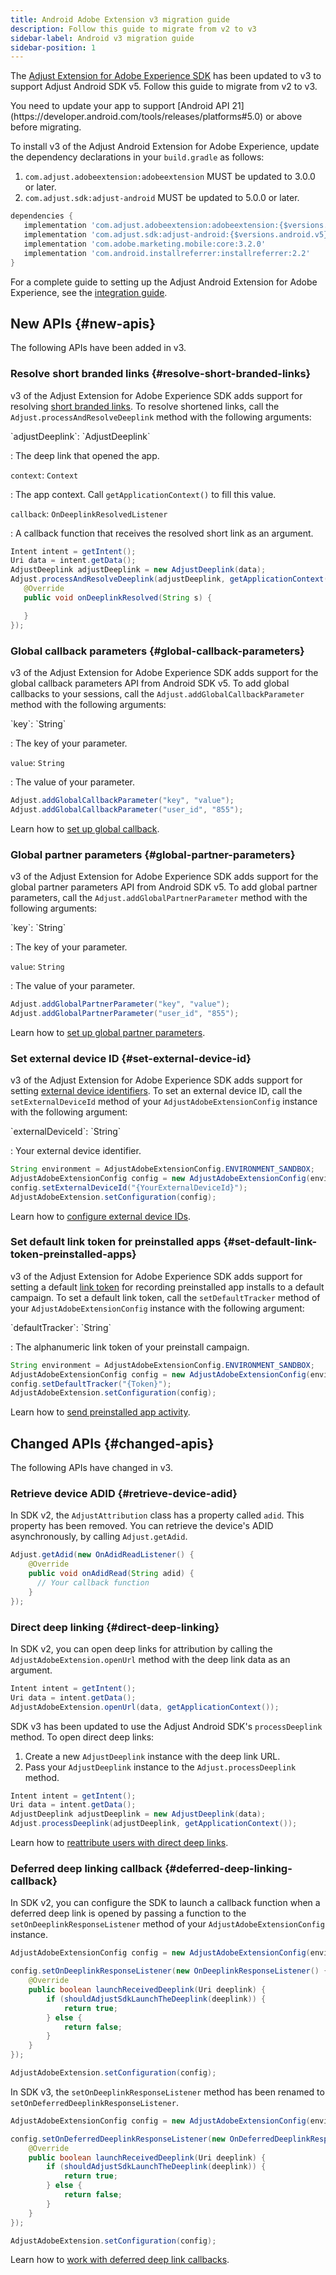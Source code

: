 ```yaml
---
title: Android Adobe Extension v3 migration guide
description: Follow this guide to migrate from v2 to v3
sidebar-label: Android v3 migration guide
sidebar-position: 1
---
```


The [Adjust Extension for Adobe Experience SDK](https://github.com/adjust/android_adobe_extension) has been updated to v3 to support Adjust Android SDK v5. Follow this guide to migrate from v2 to v3.

<Callout type="important">
   You need to update your app to support [Android API
   21](https://developer.android.com/tools/releases/platforms#5.0) or above
   before migrating.
</Callout>

To install v3 of the Adjust Android Extension for Adobe Experience, update the dependency declarations in your `build.gradle` as follows:

1. `com.adjust.adobeextension:adobeextension` MUST be updated to 3.0.0 or later.
1. `com.adjust.sdk:adjust-android` MUST be updated to 5.0.0 or later.

```groovy
dependencies {
   implementation 'com.adjust.adobeextension:adobeextension:{$versions.android_adobe_extension.v3}'
   implementation 'com.adjust.sdk:adjust-android:{$versions.android.v5}'
   implementation 'com.adobe.marketing.mobile:core:3.2.0'
   implementation 'com.android.installreferrer:installreferrer:2.2'
}
```

For a complete guide to setting up the Adjust Android Extension for Adobe Experience, see the [integration guide](/en/sdk/adobe-extension/android/integration).

## New APIs {#new-apis}

<MinorVersion added="v3" size="large" />

The following APIs have been added in v3.

### Resolve short branded links {#resolve-short-branded-links}

v3 of the Adjust Extension for Adobe Experience SDK adds support for resolving [short branded links](https://help.adjust.com/en/article/short-branded-links). To resolve shortened links, call the `Adjust.processAndResolveDeeplink` method with the following arguments:

<DefList>
`adjustDeeplink`: `AdjustDeeplink`

: The deep link that opened the app.

`context`: `Context`

: The app context. Call `getApplicationContext()` to fill this value.

`callback`: `OnDeeplinkResolvedListener`

: A callback function that receives the resolved short link as an argument.

</DefList>

```java
Intent intent = getIntent();
Uri data = intent.getData();
AdjustDeeplink adjustDeeplink = new AdjustDeeplink(data);
Adjust.processAndResolveDeeplink(adjustDeeplink, getApplicationContext(), new OnDeeplinkResolvedListener() {
   @Override
   public void onDeeplinkResolved(String s) {

   }
});
```

### Global callback parameters {#global-callback-parameters}

v3 of the Adjust Extension for Adobe Experience SDK adds support for the global callback parameters API from Android SDK v5. To add global callbacks to your sessions, call the `Adjust.addGlobalCallbackParameter` method with the following arguments:

<DefList>
`key`: `String`

: The key of your parameter.

`value`: `String`

: The value of your parameter.

</DefList>

```java
Adjust.addGlobalCallbackParameter("key", "value");
Adjust.addGlobalCallbackParameter("user_id", "855");
```

Learn how to [set up global callback](/en/sdk/adobe-extension/android/global-parameters#global-callback-parameters).

### Global partner parameters {#global-partner-parameters}

v3 of the Adjust Extension for Adobe Experience SDK adds support for the global partner parameters API from Android SDK v5. To add global partner parameters, call the `Adjust.addGlobalPartnerParameter` method with the following arguments:

<DefList>
`key`: `String`

: The key of your parameter.

`value`: `String`

: The value of your parameter.

</DefList>

```java
Adjust.addGlobalPartnerParameter("key", "value");
Adjust.addGlobalPartnerParameter("user_id", "855");
```

Learn how to [set up global partner parameters](/en/sdk/adobe-extension/android/global-parameters#global-partner-parameters).

### Set external device ID {#set-external-device-id}

v3 of the Adjust Extension for Adobe Experience SDK adds support for setting [external device identifiers](https://help.adjust.com/en/article/external-device-identifiers). To set an external device ID, call the `setExternalDeviceId` method of your `AdjustAdobeExtensionConfig` instance with the following argument:

<DefList>
`externalDeviceId`: `String`

: Your external device identifier.

</DefList>

```java
String environment = AdjustAdobeExtensionConfig.ENVIRONMENT_SANDBOX;
AdjustAdobeExtensionConfig config = new AdjustAdobeExtensionConfig(environment);
config.setExternalDeviceId("{YourExternalDeviceId}");
AdjustAdobeExtension.setConfiguration(config);
```

Learn how to [configure external device IDs](/en/sdk/adobe-extension/android/external-device-id).

### Set default link token for preinstalled apps {#set-default-link-token-preinstalled-apps}

v3 of the Adjust Extension for Adobe Experience SDK adds support for setting a default [link token](https://help.adjust.com/en/article/links) for recording preinstalled app installs to a default campaign. To set a default link token, call the `setDefaultTracker` method of your `AdjustAdobeExtensionConfig` instance with the following argument:

<DefList>
`defaultTracker`: `String`

: The alphanumeric link token of your preinstall campaign.

</DefList>

```java
String environment = AdjustAdobeExtensionConfig.ENVIRONMENT_SANDBOX;
AdjustAdobeExtensionConfig config = new AdjustAdobeExtensionConfig(environment);
config.setDefaultTracker("{Token}");
AdjustAdobeExtension.setConfiguration(config);
```

Learn how to [send preinstalled app activity](/en/sdk/adobe-extension/android/preinstalled).

## Changed APIs {#changed-apis}

<MinorVersion changed="v3" size="large" />

The following APIs have changed in v3.

### Retrieve device ADID {#retrieve-device-adid}

In SDK v2, the `AdjustAttribution` class has a property called `adid`. This property has been removed. You can retrieve the device's ADID asynchronously, by calling `Adjust.getAdid`.

```java
Adjust.getAdid(new OnAdidReadListener() {
    @Override
    public void onAdidRead(String adid) {
      // Your callback function
    }
});
```

### Direct deep linking {#direct-deep-linking}

In SDK v2, you can open deep links for attribution by calling the `AdjustAdobeExtension.openUrl` method with the deep link data as an argument.

```java
Intent intent = getIntent();
Uri data = intent.getData();
AdjustAdobeExtension.openUrl(data, getApplicationContext());
```

SDK v3 has been updated to use the Adjust Android SDK's `processDeeplink` method. To open direct deep links:

1. Create a new `AdjustDeeplink` instance with the deep link URL.
1. Pass your `AdjustDeeplink` instance to the `Adjust.processDeeplink` method.

```java
Intent intent = getIntent();
Uri data = intent.getData();
AdjustDeeplink adjustDeeplink = new AdjustDeeplink(data);
Adjust.processDeeplink(adjustDeeplink, getApplicationContext());
```

Learn how to [reattribute users with direct deep links](/en/sdk/adobe-extension/android/deep-linking#reattribute-users-with-direct-deep-links).

### Deferred deep linking callback {#deferred-deep-linking-callback}

In SDK v2, you can configure the SDK to launch a callback function when a deferred deep link is opened by passing a function to the `setOnDeeplinkResponseListener` method of your `AdjustAdobeExtensionConfig` instance.

```java
AdjustAdobeExtensionConfig config = new AdjustAdobeExtensionConfig(environment);

config.setOnDeeplinkResponseListener(new OnDeeplinkResponseListener() {
    @Override
    public boolean launchReceivedDeeplink(Uri deeplink) {
        if (shouldAdjustSdkLaunchTheDeeplink(deeplink)) {
            return true;
        } else {
            return false;
        }
    }
});

AdjustAdobeExtension.setConfiguration(config);
```

In SDK v3, the `setOnDeeplinkResponseListener` method has been renamed to `setOnDeferredDeeplinkResponseListener`.

```java
AdjustAdobeExtensionConfig config = new AdjustAdobeExtensionConfig(environment);

config.setOnDeferredDeeplinkResponseListener(new OnDeferredDeeplinkResponseListener() {
    @Override
    public boolean launchReceivedDeeplink(Uri deeplink) {
        if (shouldAdjustSdkLaunchTheDeeplink(deeplink)) {
            return true;
        } else {
            return false;
        }
    }
});

AdjustAdobeExtension.setConfiguration(config);
```

Learn how to [work with deferred deep link callbacks](/en/sdk/adobe-extension/android/deep-linking#deferred-deep-link-callbacks).
